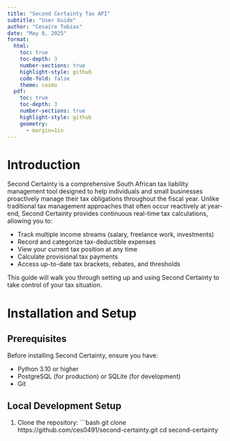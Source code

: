 ```yaml
---
title: "Second Certainty Tax API"
subtitle: "User Guide"
author: "Cesaire Tobias"
date: "May 8, 2025"
format:
  html:
    toc: true
    toc-depth: 3
    number-sections: true
    highlight-style: github
    code-fold: false
    theme: cosmo
  pdf:
    toc: true
    toc-depth: 3
    number-sections: true
    highlight-style: github
    geometry:
      - margin=1in
---
```


# Introduction

Second Certainty is a comprehensive South African tax liability management tool designed to help individuals and small businesses proactively manage their tax obligations throughout the fiscal year. Unlike traditional tax management approaches that often occur reactively at year-end, Second Certainty provides continuous real-time tax calculations, allowing you to:

- Track multiple income streams (salary, freelance work, investments)
- Record and categorize tax-deductible expenses
- View your current tax position at any time
- Calculate provisional tax payments
- Access up-to-date tax brackets, rebates, and thresholds

This guide will walk you through setting up and using Second Certainty to take control of your tax situation.

# Installation and Setup

## Prerequisites

Before installing Second Certainty, ensure you have:

- Python 3.10 or higher
- PostgreSQL (for production) or SQLite (for development)
- Git

## Local Development Setup

1. Clone the repository:
   ```bash
   git clone https://github.com/ces0491/second-certainty.git
   cd second-certainty